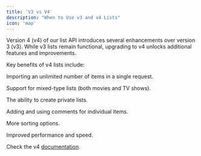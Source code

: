 ```yaml
---
title: 'V3 vs V4'
description: "When to Use v3 and v4 Lists"
icon: 'map'
---
```


Version 4 (v4) of our list API introduces several enhancements over version 3 (v3). While v3 lists remain functional, upgrading to v4 unlocks additional features and improvements.

Key benefits of v4 lists include:

Importing an unlimited number of items in a single request.

Support for mixed-type lists (both movies and TV shows).

The ability to create private lists.

Adding and using comments for individual items.

More sorting options.

Improved performance and speed.

Check the v4 [documentation](https://developer.themoviedb.org/v4/docs/getting-started).

